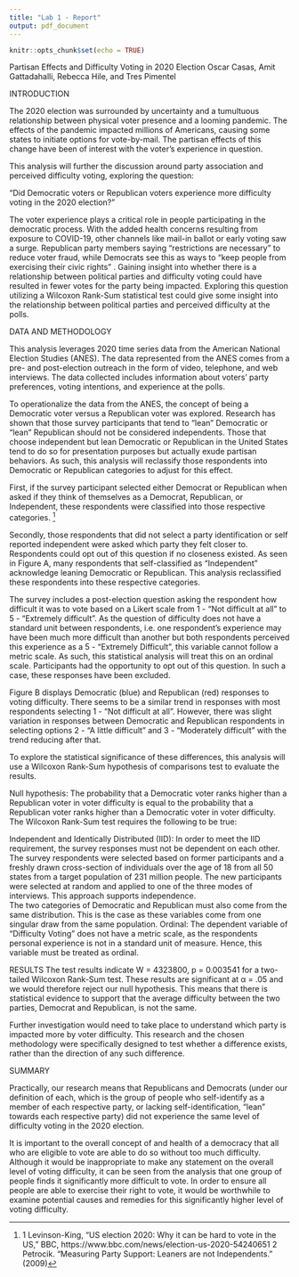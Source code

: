 ```yaml
---
title: "Lab 1 - Report"
output: pdf_document
---
```


```r
knitr::opts_chunk$set(echo = TRUE)
```

Partisan Effects and Difficulty Voting in 2020 Election
 Oscar Casas, Amit Gattadahalli, Rebecca Hile, and Tres Pimentel

INTRODUCTION

The 2020 election was surrounded by uncertainty and a tumultuous relationship between physical voter presence and a looming pandemic. The effects of the pandemic impacted millions of Americans, causing some states to initiate options for vote-by-mail. The partisan effects of this change have been of interest with the voter’s experience in question. 

This analysis will further the discussion around party association and perceived difficulty voting, exploring the question: 

“Did Democratic voters or Republican voters experience more difficulty voting in the 2020 election?”

The voter experience plays a critical role in people participating in the democratic process. With the added health concerns resulting from exposure to COVID-19, other channels like mail-in ballot or early voting saw a surge. Republican party members saying “restrictions are necessary” to reduce voter fraud, while Democrats see this as ways to “keep people from exercising their civic rights” . Gaining insight into whether there is a relationship between political parties and difficulty voting could have resulted in fewer votes for the party being impacted. Exploring this question utilizing a Wilcoxon Rank-Sum statistical test could give some insight into the relationship between political parties and perceived difficulty at the polls. 

DATA AND METHODOLOGY

This analysis leverages 2020 time series data from the American National Election Studies (ANES). The data represented from the ANES comes from a pre- and post-election outreach in the form of video, telephone, and web interviews. The data collected includes information about voters’ party preferences, voting intentions, and experience at the polls.

To operationalize the data from the ANES, the concept of being a Democratic voter versus a Republican voter was explored. Research has shown that those survey participants that tend to “lean” Democratic or “lean” Republican should not be considered independents. Those that choose independent but lean Democratic or Republican in the United States tend to do so for presentation purposes but actually exude partisan behaviors. As such, this analysis will reclassify those respondents into Democratic or Republican categories to adjust for this effect. 

First, if the survey participant selected either Democrat or Republican when asked if they think of themselves as a Democrat, Republican, or Independent, these respondents were classified into those respective categories.
^[1 Levinson-King, “US election 2020: Why it can be hard to vote in the US,” BBC, https://www.bbc.com/news/election-us-2020-54240651 2 Petrocik. “Measuring Party Support: Leaners are not Independents.” (2009)]

Secondly, those respondents that did not select a party identification or self reported independent were asked which party they felt closer to. Respondents could opt out of this question if no closeness existed. As seen in Figure A, many respondents that self-classified as “Independent” acknowledge leaning Democratic or Republican. This analysis reclassified these respondents into these respective categories. 

The survey includes a post-election question asking the respondent how difficult it was to vote based on a Likert scale from 1 - “Not difficult at all” to 5 - “Extremely difficult”. As the question of difficulty does not have a standard unit between respondents, i.e. one respondent’s experience may have been much more difficult than another but both respondents perceived this experience as a 5 - “Extremely Difficult”, this variable cannot follow a metric scale. As such, this statistical analysis will treat this on an ordinal scale. Participants had the opportunity to opt out of this question. In such a case, these responses have been excluded.

Figure B displays Democratic (blue) and Republican (red) responses to voting difficulty. There seems to be a similar trend in responses with most respondents selecting 1 - “Not difficult at all”. However, there was slight variation in responses between Democratic and Republican respondents in selecting options 2 - “A little difficult” and 3 - “Moderately difficult” with the trend reducing after that. 

To explore the statistical significance of these differences, this analysis will use a Wilcoxon Rank-Sum hypothesis of comparisons test to evaluate the results.

Null hypothesis: The probability that a Democratic voter ranks higher than a Republican voter in voter difficulty is equal to the probability that a Republican voter ranks higher than a Democratic voter in voter difficulty. 
The Wilcoxon Rank-Sum test requires the following to be true:

Independent and Identically Distributed (IID): 
In order to meet the IID requirement, the survey responses must not be dependent on each other. The survey respondents were selected based on former participants and a freshly drawn cross-section of individuals over the age of 18 from all 50 states from a target population of 231 million people. The new participants were selected at random and applied to one of the three modes of interviews. This approach supports independence.  
The two categories of Democratic and Republican must also come from the same distribution. This is the case as these variables come from one singular draw from the same population. 
Ordinal:
The dependent variable of “Difficulty Voting” does not have a metric scale, as the respondents personal experience is not in a standard unit of measure. Hence, this variable must be treated as ordinal.  

RESULTS
The test results indicate W = 4323800, p = 0.003541 for a two-tailed Wilcoxon Rank-Sum test.  These results are significant at α = .05 and we would therefore reject our null hypothesis. This means that there is statistical evidence to support that the average difficulty between the two parties, Democrat and Republican, is not the same.

Further investigation would need to take place to understand which party is impacted more by voter difficulty. This research and the chosen methodology were specifically designed to test whether a difference exists, rather than the direction of any such difference.

SUMMARY 

Practically, our research means that Republicans and Democrats (under our definition of each, which is the group of people who self-identify as a member of each respective party, or lacking self-identification, “lean” towards each respective party) did not experience the same level of difficulty voting in the 2020 election.

It is important to the overall concept of and health of a democracy that all who are eligible to vote are able to do so without too much difficulty.  Although it would be inappropriate to make any statement on the overall level of voting difficulty, it can be seen from the analysis that one group of people finds it significantly more difficult to vote.  In order to ensure all people are able to exercise their right to vote, it would be worthwhile to examine potential causes and remedies for this significantly higher level of voting difficulty.
